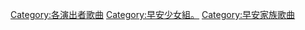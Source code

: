 {{DEFAULTSORT:Morning Musume}}

[[Category:各演出者歌曲|Category:各演出者歌曲]]
[[Category:早安少女組。|Category:早安少女組。]]
[[Category:早安家族歌曲|Category:早安家族歌曲]]